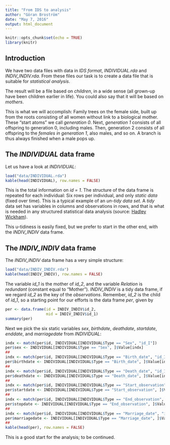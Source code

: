 ```yaml
---
title: "From IDS to analysis"
author: "Göran Broström"
date: "May 7, 2016"
output: html_document
---
```


```r
knitr::opts_chunk$set(echo = TRUE)
library(knitr)
```

## Introduction

We have two data files with data in *IDS format*, *INDIVIDUAL.rda* and *INDIV_INDIV.rda*. From these files our task is to create a data file that is suitable for *statistical analysis*.

The result will be a file based on *children*, in a wide sense (all grown-up have been children earlier in life). You could also say that it will be based on *mothers*.

This is what we will accomplish: Family trees on the female side, built up from the roots consisting of all women without link to a biological mother. These "start atoms" we call *generation 0*. Next, *generation 1* consists of all offspring to generation 0, including males. Then, generation 2 consists of all offspring to the *females in generation 1*, also males, and so on. A branch is thus always finished when a male pops up. 

## The *INDIVIDUAL* data frame

Let us have a look at *INDIVIDUAL*:

```r
load("data/INDIVIDUAL.rda")
kable(head(INDIVIDUAL), row.names = FALSE)
```

This is the total information on *id = 1*. The structure of the data frame is repeated for each individual: Six rows per individual, and only *static data* (fixed over time). This is a typical example of an *un-tidy data set*. A *tidy* data set has variables in columns and observations in rows, and that is what is needed in any structured statistical data analysis (source: [Hadley Wickham](https://www.jstatsoft.org/article/view/v059i10)). 

This u-tidiness is easily fixed, but we prefer to start in the other end, with the *INDIV_INDIV* data frame.

## The *INDIV_INDIV* data frame

The *INDIV_INDIV* data frame has a very simple structure:

```r
load("data/INDIV_INDIV.rda")
kable(head(INDIV_INDIV), row.names = FALSE)
```

The variable *id_1* is the mother of *id_2*, and the variable *Relation* is *redundant* (constant equal to "Mother"). *INDIV_INDIV* is a tidy data frame, if we regard *id_2* as the key of the *observations*. Remember, *id_2* is the child of *id_1*, so a starting point for our efforts is the data frame *per*, given by 

```r
per <- data.frame(id = INDIV_INDIV$id_2,
                  mid = INDIV_INDIV$id_1)
summary(per)
```

Next we pick the six static variables *sex*, *birthdate*, *deathdate*, *startdate*, *enddate*, and *marriagedate* from *INDIVIDUAL*:

```r
indx <- match(per$id, INDIVIDUAL[INDIVIDUAL$Type == "Sex", "id_I"])
per$sex <- INDIVIDUAL[INDIVIDUAL$Type == "Sex", ]$Value[indx]
##
indx <- match(per$id, INDIVIDUAL[INDIVIDUAL$Type == "Birth_date", "id_I"])
per$birthdate <- INDIVIDUAL[INDIVIDUAL$Type == "Birth_date", ]$Value[indx]
##
indx <- match(per$id, INDIVIDUAL[INDIVIDUAL$Type == "Death_date", "id_I"])
per$deathdate <- INDIVIDUAL[INDIVIDUAL$Type == "Death_date", ]$Value[indx]
##
indx <- match(per$id, INDIVIDUAL[INDIVIDUAL$Type == "Start_observation", "id_I"])
per$startdate <- INDIVIDUAL[INDIVIDUAL$Type == "Start_observation", ]$Value[indx]
##
indx <- match(per$id, INDIVIDUAL[INDIVIDUAL$Type == "End_observation", "id_I"])
per$stopdate <- INDIVIDUAL[INDIVIDUAL$Type == "End_observation", ]$Value[indx]
##
indx <- match(per$id, INDIVIDUAL[INDIVIDUAL$Type == "Marriage_date", "id_I"])
per$marriagedate <- INDIVIDUAL[INDIVIDUAL$Type == "Marriage_date", ]$Value[indx]
##
kable(head(per), row.names = FALSE)
```

This is a good start for the analysis; to be continued.




